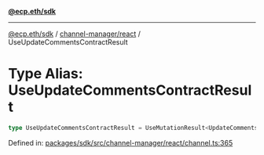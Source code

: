 [**@ecp.eth/sdk**](../../../index.mdx)

***

[@ecp.eth/sdk](/sdk-reference/index.mdx) / [channel-manager/react](/sdk-reference/channel-manager/react/index.mdx) / UseUpdateCommentsContractResult

# Type Alias: UseUpdateCommentsContractResult

```ts
type UseUpdateCommentsContractResult = UseMutationResult<UpdateCommentsContractResult, Error, UseUpdateCommentsContractParams>;
```

Defined in: [packages/sdk/src/channel-manager/react/channel.ts:365](https://github.com/ecp-eth/comments-monorepo/blob/main/packages/sdk/src/channel-manager/react/channel.ts#L365)
